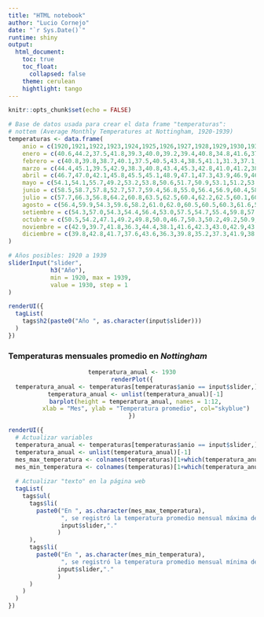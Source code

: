 ```yaml
---
title: "HTML notebook"
author: "Lucio Cornejo"
date: "`r Sys.Date()`"
runtime: shiny
output: 
  html_document:
    toc: true
    toc_float: 
      collapsed: false
    theme: cerulean
    hightlight: tango 
---
```


```r
knitr::opts_chunk$set(echo = FALSE)
```

```r
# Base de datos usada para crear el data frame "temperaturas":
# nottem (Average Monthly Temperatures at Nottingham, 1920-1939)
temperaturas <- data.frame(
    anio = c(1920,1921,1922,1923,1924,1925,1926,1927,1928,1929,1930,1931,1932,1933,1934,1935,1936,1937,1938,1939),
    enero = c(40.6,44.2,37.5,41.8,39.3,40.0,39.2,39.4,40.8,34.8,41.6,37.1,42.4,36.2,39.4,40.0,37.3,40.8,42.1,39.4),
    febrero = c(40.8,39.8,38.7,40.1,37.5,40.5,43.4,38.5,41.1,31.3,37.1,38.4,38.4,39.3,38.2,42.6,35.0,41.0,41.2,40.9),
    marzo = c(44.4,45.1,39.5,42.9,38.3,40.8,43.4,45.3,42.8,41.0,41.2,38.4,40.3,44.5,40.4,43.5,44.0,38.4,47.3,42.4),
    abril = c(46.7,47.0,42.1,45.8,45.5,45.1,48.9,47.1,47.3,43.9,46.9,46.5,44.6,48.7,46.9,47.1,43.9,47.4,46.6,47.8),
    mayo = c(54.1,54.1,55.7,49.2,53.2,53.8,50.6,51.7,50.9,53.1,51.2,53.5,50.9,54.2,53.4,50.0,52.7,54.1,52.4,52.4),
    junio = c(58.5,58.7,57.8,52.7,57.7,59.4,56.8,55.0,56.4,56.9,60.4,58.4,57.0,60.8,59.6,60.5,58.6,58.6,59.0,58.0),
    julio = c(57.7,66.3,56.8,64.2,60.8,63.5,62.5,60.4,62.2,62.5,60.1,60.6,62.1,65.5,66.5,64.6,60.0,61.4,59.6,60.7),
    agosto = c(56.4,59.9,54.3,59.6,58.2,61.0,62.0,60.5,60.5,60.3,61.6,58.2,63.5,64.9,60.4,64.0,61.1,61.8,60.4,61.8),
    setiembre = c(54.3,57.0,54.3,54.4,56.4,53.0,57.5,54.7,55.4,59.8,57.0,53.8,56.3,60.1,59.2,56.8,58.1,56.3,57.0,58.2),
    octubre = c(50.5,54.2,47.1,49.2,49.8,50.0,46.7,50.3,50.2,49.2,50.9,46.6,47.3,50.2,51.2,48.6,49.6,50.9,50.7,46.7),
    noviembre = c(42.9,39.7,41.8,36.3,44.4,38.1,41.6,42.3,43.0,42.9,43.0,45.5,43.6,42.1,42.8,44.2,41.6,41.4,47.8,46.6),
    diciembre = c(39.8,42.8,41.7,37.6,43.6,36.3,39.8,35.2,37.3,41.9,38.8,40.6,41.8,35.8,45.8,36.4,41.3,37.1,39.2,37.8)
)
```

```r
# Años posibles: 1920 a 1939
sliderInput("slider",
            h3("Año"),
            min = 1920, max = 1939,
            value = 1930, step = 1
)
```

```r
renderUI({
  tagList(
    tags$h2(paste0("Año ", as.character(input$slider)))
  )
})
```

### Temperaturas mensuales promedio en _Nottingham_

<center>
```r
temperatura_anual <- 1930
renderPlot({
  temperatura_anual <- temperaturas[temperaturas$anio == input$slider,]
  temperatura_anual <- unlist(temperatura_anual)[-1]
  barplot(height = temperatura_anual, names = 1:12,
        xlab = "Mes", ylab = "Temperatura promedio", col="skyblue")
})
```
</center>


```r
renderUI({
  # Actualizar variables
  temperatura_anual <- temperaturas[temperaturas$anio == input$slider,]
  temperatura_anual <- unlist(temperatura_anual)[-1]
  mes_max_temperatura <- colnames(temperaturas)[1+which(temperatura_anual == max(temperatura_anual))]
  mes_min_temperatura <- colnames(temperaturas)[1+which(temperatura_anual == min(temperatura_anual))]
  
  # Actualizar "texto" en la página web
  tagList(
    tags$ul(
      tags$li(
        paste0("En ", as.character(mes_max_temperatura),
               ", se registró la temperatura promedio mensual máxima del año ",
               input$slider,"."
              )
      ),
      tags$li(
        paste0("En ", as.character(mes_min_temperatura),
               ", se registró la temperatura promedio mensual mínima del año ",
              input$slider,"."
              )
      )
    )
  )
})
```